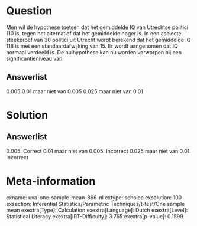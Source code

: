 Question
========

Men wil de hypothese toetsen dat het gemiddelde IQ van Utrechtse
politici 110 is, tegen het alternatief dat het gemiddelde hoger is. In
een aselecte steekproef van 30 politici uit Utrecht wordt berekend dat
het gemiddelde IQ 118 is met een standaardafwijking van 15. Er wordt
aangenomen dat IQ normaal verdeeld is. De nulhypothese kan nu worden
verworpen bij een significantieniveau van

Answerlist
----------

0.005
0.01 maar niet van 0.005
0.025 maar niet van 0.01

Solution
========

Answerlist
----------

0.005: Correct
0.01 maar niet van 0.005: Incorrect
0.025 maar niet van 0.01: Incorrect

Meta-information
================
exname: uva-one-sample-mean-866-nl
extype: schoice
exsolution: 100
exsection: Inferential Statistics/Parametric Techniques/t-test/One sample mean
exextra[Type]: Calculation
exextra[Language]: Dutch
exextra[Level]: Statistical Literacy
exextra[IRT-Difficulty]: 3.765
exextra[p-value]: 0.1599
